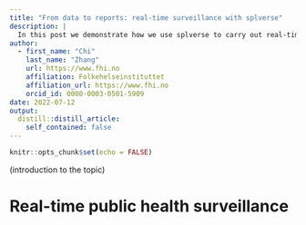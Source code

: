 ```yaml
---
title: "From data to reports: real-time surveillance with splverse"
description: |
  In this post we demonstrate how we use splverse to carry out real-time public health surveillance.
author:
  - first_name: "Chi"
    last_name: "Zhang"
    url: https://www.fhi.no
    affiliation: Folkehelseinstituttet
    affiliation_url: https://www.fhi.no
    orcid_id: 0000-0003-0501-5909
date: 2022-07-12
output:
  distill::distill_article:
    self_contained: false
---
```


```r
knitr::opts_chunk$set(echo = FALSE)
```

(introduction to the topic)

# Real-time public health surveillance









